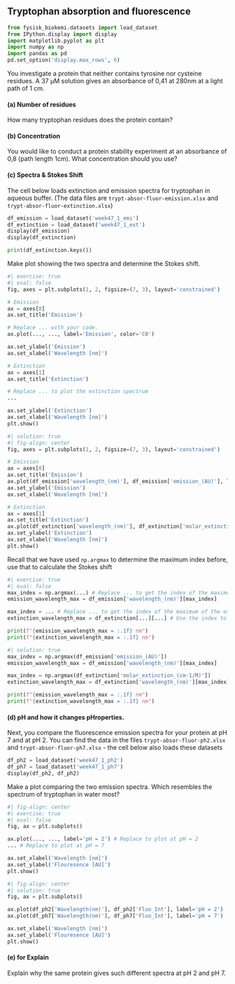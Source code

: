 ## Tryptophan absorption and fluorescence

```python
from fysisk_biokemi.datasets import load_dataset
from IPython.display import display
import matplotlib.pyplot as plt
import numpy as np
import pandas as pd
pd.set_option('display.max_rows', 6)
```

You investigate a protein that neither contains tyrosine nor cysteine residues. A 37 µM solution gives an absorbance of 0,41 at 280nm at a light path of 1 cm.

#### (a) Number of residues

How many tryptophan residues does the protein contain?

#### (b) Concentration

You would like to conduct a protein stability experiment at an absorbance of 0,8 (path length 1cm). What concentration should you use?

#### (c) Spectra & Stokes Shift

The cell below loads extinction and emission spectra for tryptophan in aqueous buffer. (The data files are 
`trypt-absor-fluor-emission.xlsx` and `trypt-absor-fluor-extinction.xlsx`)

```python
df_emission = load_dataset('week47_1_emi')
df_extinction = load_dataset('week47_1_ext')
display(df_emission)
display(df_extinction)
```

```python
print(df_extinction.keys())
```

Make plot showing the two spectra and determine the Stokes shift.

```python
#| exercise: true
#| eval: false
fig, axes = plt.subplots(1, 2, figsize=(7, 3), layout='constrained')

# Emission 
ax = axes[0]
ax.set_title('Emission')

# Replace ... with your code.
ax.plot(..., ..., label='Emission', color='C0')

ax.set_ylabel('Emission')
ax.set_xlabel('Wavelength [nm]')

# Extinction
ax = axes[1]
ax.set_title('Extinction')

# Replace ... to plot the extinction spectrum
...

ax.set_ylabel('Extinction')
ax.set_xlabel('Wavelength [nm]')
plt.show()
```

```python
#| solution: true
#| fig-align: center
fig, axes = plt.subplots(1, 2, figsize=(7, 3), layout='constrained')

# Emission 
ax = axes[0]
ax.set_title('Emission')
ax.plot(df_emission['wavelength_(nm)'], df_emission['emission_(AU)'], label='Emission', color='C0')
ax.set_ylabel('Emission')
ax.set_xlabel('Wavelength [nm]')

# Extinction
ax = axes[1]
ax.set_title('Extinction')
ax.plot(df_extinction['wavelength_(nm)'], df_extinction['molar_extinction_(cm-1/M)'], label='Extinction', color='C1')
ax.set_ylabel('Extinction')
ax.set_xlabel('Wavelength [nm]')
plt.show()
```

Recall that we have used `np.argmax` to determine the maximum index before, use that 
to calculate the Stokes shift

```python
#| exercise: true
#| eval: false
max_index = np.argmax(...) # Replace ... to get the index of the maximum of the emission spectrum
emission_wavelength_max = df_emission['wavelength_(nm)'][max_index]

max_index = ... # Replace ... to get the index of the maximum of the extinction spectrum
extinction_wavelength_max = df_extinction[...][...] # Use the index to get the wavelength at of the maximum.

print(f"{emission_wavelength_max = :.1f} nm")
print(f"{extinction_wavelength_max = :.1f} nm")
```

```python
#| solution: true
max_index = np.argmax(df_emission['emission_(AU)'])
emission_wavelength_max = df_emission['wavelength_(nm)'][max_index]

max_index = np.argmax(df_extinction['molar_extinction_(cm-1/M)'])
extinction_wavelength_max = df_extinction['wavelength_(nm)'][max_index]

print(f"{emission_wavelength_max = :.1f} nm")
print(f"{extinction_wavelength_max = :.1f} nm")
```

#### (d) pH and how it changes pHroperties.

Next, you compare the fluorescence emission spectra for your protein at pH 7 and at pH 2. You can find the data in the files `trypt-absor-fluor-ph2.xlsx` and `trypt-absor-fluor-ph7.xlsx` - the cell below also loads these datasets 

```python
df_ph2 = load_dataset('week47_1_ph2')
df_ph7 = load_dataset('week47_1_ph7')
display(df_ph2, df_ph2)
```

Make a plot comparing the two emission spectra. Which resembles the spectrum of tryptophan in water most?

```python
#| fig-align: center
#| exercise: true
#| eval: false
fig, ax = plt.subplots()

ax.plot(..., ..., label='pH = 2') # Replace to plot at pH = 2
... # Replace to plot at pH = 7

ax.set_xlabel('Wavelength [nm]')
ax.set_ylabel('Flouresence [AU]')
plt.show()
```

```python
#| fig-align: center
#| solution: true
fig, ax = plt.subplots()

ax.plot(df_ph2['Wavelength(nm)'], df_ph2['Fluo_Int'], label='pH = 2')
ax.plot(df_ph7['Wavelength(nm)'], df_ph7['Fluo_Int'], label='pH = 7')

ax.set_xlabel('Wavelength [nm]')
ax.set_ylabel('Flouresence [AU]')
plt.show()
```

#### (e) for Explain

Explain why the same protein gives such different spectra at pH 2 and pH 7. 
 
